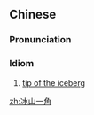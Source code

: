 ==Chinese==
{{zh-forms|type=22}}

===Pronunciation===
{{zh-pron
|m=bīngshān一jiǎo,er=y
|c=bing1 saan1 jat1 gok3
|cat=id
}}

===Idiom===
{{zh-idiom}}

# [[tip of the iceberg]]

[[zh:冰山一角]]